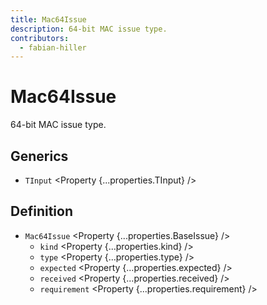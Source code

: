 ```yaml
---
title: Mac64Issue
description: 64-bit MAC issue type.
contributors:
  - fabian-hiller
---
```



# Mac64Issue

64-bit MAC issue type.

## Generics

- `TInput` <Property {...properties.TInput} />

## Definition

- `Mac64Issue` <Property {...properties.BaseIssue} />
  - `kind` <Property {...properties.kind} />
  - `type` <Property {...properties.type} />
  - `expected` <Property {...properties.expected} />
  - `received` <Property {...properties.received} />
  - `requirement` <Property {...properties.requirement} />
